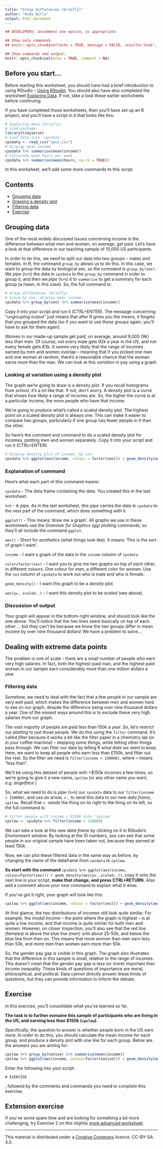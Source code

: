 ```yaml
---
title: "Group differences (briefly)"
author: "Andy Wills"
output: html_document
---
```


```r
## DEVELOPERS: Uncomment one option, as appropriate

## Show only commands.
## knitr::opts_chunk$set(echo = TRUE, message = FALSE, results='hide', fig.keep = 'none', comment=NA)

## Show commands and output.
knitr::opts_chunk$set(echo = TRUE, comment = NA)

```

## Before you start...
Before starting this worksheet, you should have had a brief introduction to using RStudio -- [Using RStudio](using_rstudio.html). You should also have also completed the worksheet [Exploring Data](vbg_explore.html). If not, take a look these earlier worksheets before continuing.

If you have completed those worksheets, then you'll have set up an R project, and you'll have a script in it that looks like this:

```r
# Exploring data (briefly)
# Load package
library(tidyverse)
# Load data into 'cpsdata'
cpsdata <- read_csv("cps2.csv")
# Display mean income
cpsdata %>% summarise(mean(income))
# Calculate mean hours per week
cpsdata %>% summarise(mean(hours, na.rm = TRUE))
```

In this worksheet, we'll add some more commands to this script.

## Contents

- [Grouping data](#group)
- [Drawing a density plot](#group-density)
- [Filtering data](#filter)
- [Exercise](#ex1)

<a name="group"></a>

## Grouping data
One of the most widely discussed issues concerning income is the difference between what men and women, on average, get paid. Let's have a look at that difference in our teaching sample of 10,000 US participants.

In order to do this, we need to split our data into two groups -- males and females. In R, the command `group_by` allows us to do this. In this case, we want to group the data by biological sex, so the command is `group_by(sex)`. We *pipe* (`%>%`) the data in `cpsdata` to the `group_by` command in order to group it, and then we *pipe* (`%>%`) it to `summarise` to get a summary for each group (a mean, in this case). So, the full command is:

```r
# Group differences (briefly)
# Group by sex, display mean income
cpsdata %>% group_by(sex) %>% summarise(mean(income))
```
Copy it into your script and run it (CTRL+ENTER). The message concerning "ungrouping output" just means that after R gives you the means, it forgets that you grouped the data (so if you want to use these groups again, you'll have to ask for them again).

Women in our made-up sample get paid, on average, around 9,000 (9k) less than men. Of course, not every male gets 92k a year in the US, and not every female gets 83k. It seems very likely that the range of incomes earned by men and women overlap -- meaning that if you picked one man and one woman at random, there's a reasonable chance that the woman earns more than the man. We can look at this _variation_ in pay using a graph. 

<a name="group-density"></a>

### Looking at variation using a density plot

The graph we're going to draw is a density plot. If you recall histograms from school, it's a lot like that. If not, don't worry. A density plot is a curve that shows how likely a range of incomes are. So, the higher the curve is at a particular income, the more people who have that income.

We're going to produce what's called a _scaled_ density plot. The highest point on a scaled density plot is always one. This can make it easier to compare two groups, particularly if one group has fewer people in it than the other. 

So here's the comment and command to do a scaled density plot for incomes, plotting men and women separately. Copy it into your script and run it (CTRL+ENTER).

```r
# Display density plot of income, by sex
cpsdata %>% ggplot(aes(income, colour = factor(sex))) + geom_density(aes(y = ..scaled..)) 
```

### Explanation of command

Here's what each part of this command means:

`cpsdata` - The data frame containing the data. You created this in the last worksheet.

`%>%` - A pipe. As in the last worksheet, this pipe carries the data in `cpsdata` to the next part of the command, which does something with it.

`ggplot()` - This means 'draw me a graph'. All graphs we use in these worksheets use the _Grammar for Graphics_ (gg) plotting commands, so they'll all include the command `ggplot`. 

`aes()` - Short for _aesthetics_ (what things look like). It means 'This is the sort of graph I want'.

`income` - I want a graph of the data in the `income` column of `cpsdata`

`color=factor(sex)` - I want you to give me two graphs on top of each other, in different colours. One colour for men, a different color for women. Use the `sex` column of `cpsdata` to work out who is male and who is female.

`geom_density()` - I want this graph to be a _density_ plot.

`aes(y=..scaled..)` - I want this density plot to be _scaled_ (see above).

### Discussion of output

Your graph will appear in the bottom-right window, and should look like the one above. You'll notice that the two lines seem basically on top of each other ... but they can't be because we know the two groups differ in mean income by over nine thousand dollars! We have a problem to solve...

## Dealing with extreme data points

The problem is one of scale -- there are a small number of people who earn very high salaries. In fact, both the highest-paid man, and the highest-paid woman in our sample earn considerably more than one million dollars a year. 

<a name="filter"></a>

### Filtering data

Somehow, we need to deal with the fact that a few people in our sample are very well paid, which makes the difference between men and women hard to see on our graph, despite the difference being over nine thousand dollars a year. One of the easiest ways around this is to exclude these very high salaries from our graph.

The vast majority of people are paid less than 150k a year. So, let's restrict our plotting to just those people. We do this using the `filter` command. It's called _filter_ because it works a bit like the filter paper in a chemistry lab (or in your coffee machine) -- stopping some things, while letting other things pass through. We can filter our data by telling R *what data we want to keep*. Here, we want to keep all people who earn less than £150k, and filter out the rest. So the filter we need is `filter(income < 150000)`, where `<` means "less than". 

We'll be using this dataset of people with <$150k incomes a few times, so we're going to give it a new name, `cpslow` (or any other name you want, e.g. _angelface_ )

So, what we need to do is *pipe* (`%>%`) our `cpsdata` data to our `filter(income < 150000)`, and use an arrow, `<-`, to send this data to our new *data frame*, `cpslow`. Recall that `<-` sends the thing on its right to the thing on its left, so the full command is:

```r
# Filter people with income < $150K into 'cpslow'
cpslow <- cpsdata %>% filter(income < 150000)
```

We can take a look at this new *data frame* by clicking on it in RStudio's _Environment_ window. By looking at the ID numbers, you can see that some people in our original sample have been taken out, because they earned at least 150k. 

Now, we can plot these filtered data in the same way as before, by changing the name of the dataframe from `cpsdata` to `cpslow`. 

**So start with the command** `cpsdata %>% ggplot(aes(income, colour=factor(sex))) + geom_density(aes(y=..scaled..))`, copy it onto the next line in your script, **make that change, and press CTRL+RETURN.** Also add a comment above your new command to explain what it does.

If you've got it right, your graph will look like this:

```r
cpslow %>% ggplot(aes(income, colour = factor(sex))) + geom_density(aes(y = ..scaled..)) 
```

At first glance, the two distributions of incomes still look quite similar. For example, the *modal* income -- the point where the graph is highest -- is at quite a low income, and that income is quite similar for both men and women. However, on closer inspection, you'll also see that the red line (females) is above the blue line (men) until about 25-50k, and below the blue line from then on. This means that more women than men earn less than 50k, and more men than women earn more than 50k. 

So, the gender pay gap is visible in this graph. The graph also illustrates that the difference in this sample is small, relative to the range of incomes. This doesn't mean that the gender pay gap is less (or more) important than income inequality. These kinds of questions of importance are moral, philosophical, and political. Data cannot directly answer these kinds of questions, but they can provide information to inform the debate. 

<a name="ex1"></a>

## Exercise
In this exercise, you'll consolidate what you've learned so far. 

**The task is to further exmaine this sample of participants who are living in the US, and earning less than $150k (`cpslow`).** 

Specifically, the question to answer is whether people born in the US earn more. In order to do this, you should calculate the mean income for each group, and produce a density plot with one line for each group. Below are the answers you are aiming for:

```r
cpslow %>% group_by(native) %>% summarise(mean(income))
cpslow %>% ggplot(aes(income, colour=factor(native))) + geom_density(aes(y=..scaled..))
```

Enter the following into your script:

```
# EXERCISE
```

, followed by the comments and commands you need to complete this exercise.

## Extension exercise

If you've some spare time and are looking for something a bit more challenging, try Exercise 2 on this slightly [more advanced worksheet](group-differences.html#ex2). 

___

This material is distributed under a [Creative Commons](https://creativecommons.org/) licence. CC-BY-SA 4.0. 
